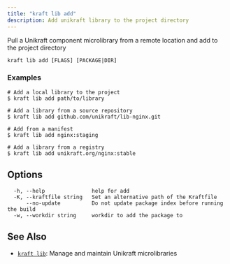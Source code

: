 ```yaml
---
title: "kraft lib add"
description: Add unikraft library to the project directory
---
```


Pull a Unikraft component microlibrary from a remote location
and add to the project directory


```
kraft lib add [FLAGS] [PACKAGE|DIR]
```

### Examples

```
# Add a local library to the project
$ kraft lib add path/to/library

# Add a library from a source repository
$ kraft lib add github.com/unikraft/lib-nginx.git

# Add from a manifest
$ kraft lib add nginx:staging

# Add a library from a registry
$ kraft lib add unikraft.org/nginx:stable

```

## Options

```
  -h, --help               help for add
  -K, --kraftfile string   Set an alternative path of the Kraftfile
      --no-update          Do not update package index before running the build
  -w, --workdir string     workdir to add the package to
```

## See Also

* [`kraft lib`](/docs/cli/reference/kraft/lib): Manage and maintain Unikraft microlibraries

